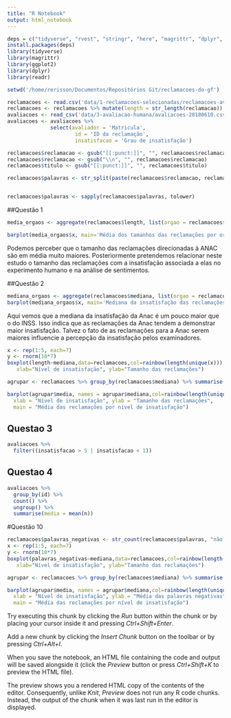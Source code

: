```yaml
---
title: "R Notebook"
output: html_notebook
---
```

```r
deps = c("tidyverse", "rvest", "stringr", "here", "magrittr", "dplyr", "readr","janitor")
install.packages(deps)
library(tidyverse)
library(magrittr)
library(ggplot2)
library(dplyr)
library(readr)
```

```r
setwd('/home/rerisson/Documentos/Repositórios Git/reclamacoes-do-gf')
```


```r

reclamacoes <- read.csv('data/1-reclamacoes-selecionadas/reclamacoes-avaliadas.csv')
reclamacoes <- reclamacoes %>% mutate(length = str_length(reclamacao))
avaliacoes <- read_csv('data/3-avaliacao-humana/avaliacoes-20180610.csv')
avaliacoes <- avaliacoes %>% 
              select(avaliador = 'Matricula', 
                      id = 'ID da reclamação', 
                      insatisfacao = 'Grau de insatisfação')

```

```r

reclamacoes$reclamacao <- gsub("[[:punct:]]", "", reclamacoes$reclamacao)
reclamacoes$reclamacao <- gsub("\\n", "", reclamacoes$reclamacao)
reclamacoes$titulo <- gsub("[[:punct:]]", "", reclamacoes$titulo)

reclamacoes$palavras <- str_split(paste(reclamacoes$reclamacao, reclamacoes$titulo, sep=" "), " ")


reclamacoes$palavras <- sapply(reclamacoes$palavras, tolower)


```

##Questão 1
```r
media_orgaos <- aggregate(reclamacoes$length, list(orgao = reclamacoes$orgao), mean)

barplot(media_orgaos$x, main='Média dos tamanhos das reclamações por orgão', names.arg = c("Anac", "INSS"))
```
Podemos perceber que o tamanho das reclamações direcionadas à ANAC são em média muito maiores. Posteriormente pretendemos relacionar neste estudo o tamanho das reclamações com a insatisfação associada a elas no experimento humano e na análise de sentimentos.



##Questão 2
```r
mediana_orgaos <- aggregate(reclamacoes$mediana, list(orgao = reclamacoes$orgao), mean)
barplot(mediana_orgaos$x, main='Mediana da insatisfação das reclamações por orgão', names.arg = c("Anac", "INSS"))
```
Aqui vemos que a mediana da insatisfação da Anac é um pouco maior que o do INSS. Isso indica que as reclamações da Anac tendem a demonstrar maior insatisfação. Talvez o fato de as reclamações para a Anac serem maiores influencie a percepção da insatisfação pelos examinadores.


```r
x <- rep(1:5, each=7)
y <- rnorm(10*7)
boxplot(length~mediana,data=reclamacoes,col=rainbow(length(unique(x))), main="Média das reclamações por nível de insatisfação",
   xlab="Nível de insatisfação", ylab="Tamanho das reclamações") 

agrupar <- reclamacoes %>% group_by(reclamacoes$mediana) %>% summarise(media = mean(length)) 

barplot(agrupar$media, names = agrupar$mediana,col=rainbow(length(unique(x))),
  xlab = "Nível de insatisfação", ylab = "Tamanho das reclamações",
  main = "Média das reclamações por nível de insatisfação")
```


##  Questao 3
```r
avaliacoes %>% 
  filter((insatisfacao > 5 | insatisfacao < 1))
```


## Questao 4
```r
avaliacoes %>% 
  group_by(id) %>% 
  count() %>%
  ungroup() %>% 
  summarise(media = mean(n))
```

#Questão 10

```r
reclamacoes$palavras_negativas <- str_count(reclamacoes$palavras, "não|pior|piores|ruim|horrível|reclamação|triste|indignação|nenhuma|merda|porcaria|péssimo|infelizmente|nenhuma|nunca|nenhum|nada")
x <- rep(1:5, each=7)
y <- rnorm(10*7)
boxplot(palavras_negativas~mediana,data=reclamacoes,col=rainbow(length(unique(x))), main="Média das reclamações por nível de insatisfação",
   xlab="Nível de insatisfação", ylab="Tamanho das reclamações") 

agrupar <- reclamacoes %>% group_by(reclamacoes$mediana) %>% summarise(media = mean(palavras_negativas)) 

barplot(agrupar$media, names = agrupar$mediana,col=rainbow(length(unique(x))),
  xlab = "Nível de insatisfação", ylab = "Média das palavras negativas",
  main = "Média das reclamações por nível de insatisfação")

```


Try executing this chunk by clicking the *Run* button within the chunk or by placing your cursor inside it and pressing *Ctrl+Shift+Enter*. 

Add a new chunk by clicking the *Insert Chunk* button on the toolbar or by pressing *Ctrl+Alt+I*.

When you save the notebook, an HTML file containing the code and output will be saved alongside it (click the *Preview* button or press *Ctrl+Shift+K* to preview the HTML file).

The preview shows you a rendered HTML copy of the contents of the editor. Consequently, unlike *Knit*, *Preview* does not run any R code chunks. Instead, the output of the chunk when it was last run in the editor is displayed.
